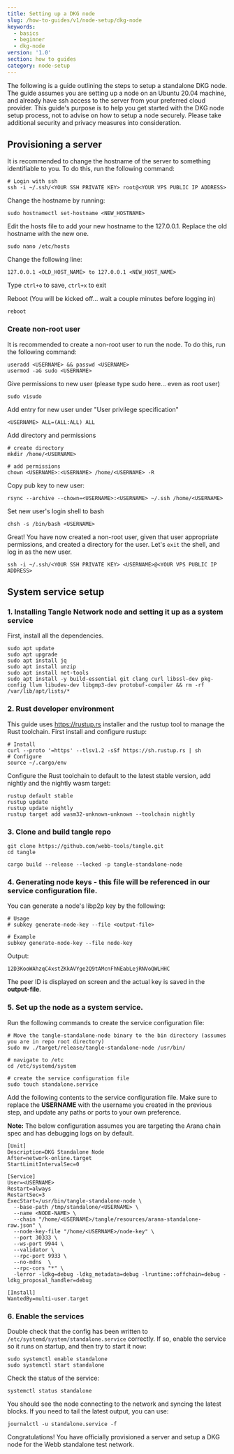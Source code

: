 ```yaml
---
title: Setting up a DKG node
slug: /how-to-guides/v1/node-setup/dkg-node
keywords:
  - basics
  - beginner
  - dkg-node
version: '1.0'
section: how to guides
category: node-setup
---
```


The following is a guide outlining the steps to setup a standalone DKG node. The guide assumes you are setting up
a node on an Ubuntu 20.04 machine, and already have ssh access to the server from your preferred cloud provider.
This guide's purpose is to help you get started with the DKG node setup process, not to advise on how to setup a node securely. Please
take additional security and privacy measures into consideration.

## Provisioning a server

It is recommended to change the hostname of the server to something identifiable to you. To do this, run the following command:

```
# Login with ssh
ssh -i ~/.ssh/<YOUR SSH PRIVATE KEY> root@<YOUR VPS PUBLIC IP ADDRESS>
```

Change the hostname by running:

```
sudo hostnamectl set-hostname <NEW_HOSTNAME>
```

Edit the hosts file to add your new hostname to the 127.0.0.1. Replace the old hostname with the new one.

```
sudo nano /etc/hosts
```

Change the following line:

```
127.0.0.1 <OLD_HOST_NAME> to 127.0.0.1 <NEW_HOST_NAME>
```

Type `ctrl+o` to save, `ctrl+x` to exit

Reboot (You will be kicked off... wait a couple minutes before logging in)

```
reboot
```

### Create non-root user

It is recommended to create a non-root user to run the node. To do this, run the following command:

```
useradd <USERNAME> && passwd <USERNAME>
usermod -aG sudo <USERNAME>
```

Give permissions to new user (please type sudo here... even as root user)

```
sudo visudo
```

Add entry for new user under "User privilege specification"

```
<USERNAME> ALL=(ALL:ALL) ALL
```

Add directory and permissions

```
# create directory
mkdir /home/<USERNAME>

# add permissions
chown <USERNAME>:<USERNAME> /home/<USERNAME> -R
```

Copy pub key to new user:

```
rsync --archive --chown=<USERNAME>:<USERNAME> ~/.ssh /home/<USERNAME>
```

Set new user's login shell to bash

```
chsh -s /bin/bash <USERNAME>
```

Great! You have now created a non-root user, given that user appropriate permissions, and created a directory for the user.
Let's `exit` the shell, and log in as the new user.

```
ssh -i ~/.ssh/<YOUR SSH PRIVATE KEY> <USERNAME>@<YOUR VPS PUBLIC IP ADDRESS>
```

## System service setup

### 1. Installing Tangle Network node and setting it up as a system service

First, install all the dependencies.

```
sudo apt update
sudo apt upgrade
sudo apt install jq
sudo apt install unzip
sudo apt install net-tools
sudo apt install -y build-essential git clang curl libssl-dev pkg-config llvm libudev-dev libgmp3-dev protobuf-compiler && rm -rf /var/lib/apt/lists/*
```

### 2. Rust developer environment

This guide uses https://rustup.rs installer and the rustup tool to manage the Rust toolchain. First install and configure rustup:

```
# Install
curl --proto '=https' --tlsv1.2 -sSf https://sh.rustup.rs | sh
# Configure
source ~/.cargo/env
```

Configure the Rust toolchain to default to the latest stable version, add nightly and the nightly wasm target:

```
rustup default stable
rustup update
rustup update nightly
rustup target add wasm32-unknown-unknown --toolchain nightly
```

### 3. Clone and build tangle repo

```
git clone https://github.com/webb-tools/tangle.git
cd tangle

cargo build --release --locked -p tangle-standalone-node
```

### 4. Generating node keys - this file will be referenced in our service configuration file.

You can generate a node's libp2p key by the following:

```
# Usage
# subkey generate-node-key --file <output-file>

# Example
subkey generate-node-key --file node-key
```

Output:

```
12D3KooWAhzqC4xstZKkAVYge2Q9tAMcnFhNEabLejRNVoQWLHHC
```

The peer ID is displayed on screen and the actual key is saved in the **output-file**.

### 5. Set up the node as a system service.

Run the following commands to create the service configuration file:

```
# Move the tangle-standalone-node binary to the bin directory (assumes you are in repo root directory)
sudo mv ./target/release/tangle-standalone-node /usr/bin/

# navigate to /etc
cd /etc/systemd/system

# create the service configuration file
sudo touch standalone.service
```

Add the following contents to the service configuration file. Make sure to replace the **USERNAME** with the username you created in the previous step, and update
any paths or ports to your own preference.

**Note:** The below configuration assumes you are targeting the Arana chain spec and has debugging logs on by default.

```
[Unit]
Description=DKG Standalone Node
After=network-online.target
StartLimitIntervalSec=0

[Service]
User=<USERNAME>
Restart=always
RestartSec=3
ExecStart=/usr/bin/tangle-standalone-node \
  --base-path /tmp/standalone/<USERNAME> \
  --name <NODE-NAME> \
  --chain "/home/<USERNAME>/tangle/resources/arana-standalone-raw.json" \
  --node-key-file "/home/<USERNAME>/node-key" \
  --port 30333 \
  --ws-port 9944 \
  --validator \
  --rpc-port 9933 \
  --no-mdns  \
  --rpc-cors "*" \
  -lerror -ldkg=debug -ldkg_metadata=debug -lruntime::offchain=debug -ldkg_proposal_handler=debug

[Install]
WantedBy=multi-user.target
```

### 6. Enable the services

Double check that the config has been written to `/etc/systemd/system/standalone.service` correctly. If so, enable the service so it runs on startup, and then try to start it now:

```
sudo systemctl enable standalone
sudo systemctl start standalone
```

Check the status of the service:

```
systemctl status standalone
```

You should see the node connecting to the network and syncing the latest blocks. If you need to tail the latest output, you can use:

```
journalctl -u standalone.service -f
```

Congratulations! You have officially provisioned a server and setup a DKG node for the Webb standalone test network.
